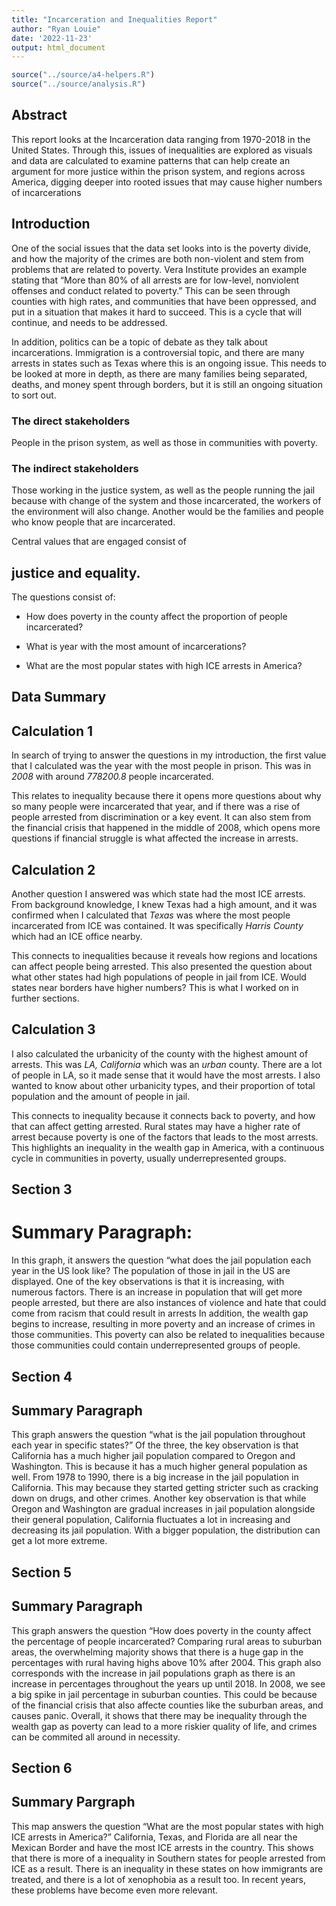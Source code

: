 ```yaml
---
title: "Incarceration and Inequalities Report"
author: "Ryan Louie"
date: '2022-11-23'
output: html_document
---
```


```r
source("../source/a4-helpers.R")
source("../source/analysis.R")
```

## Abstract
This report looks at the Incarceration data ranging from 1970-2018 in the United States. Through this, issues of inequalities are explored as visuals and data are calculated to examine patterns that can help create an argument for more justice within the prison system, and regions across America, digging deeper into rooted issues that may cause higher numbers of incarcerations

## Introduction

One of the social issues that the data set looks into is the poverty divide, and how the majority of the crimes are both non-violent and stem from problems that are related to poverty. Vera Institute provides an example stating that “More than 80% of all arrests are for low-level, nonviolent offenses and conduct related to poverty.” This can be seen through counties with high rates, and communities that have been oppressed, and put in a situation that makes it hard to succeed. This is a cycle that will continue, and needs to be addressed.

In addition, politics can be a topic of debate as they talk about incarcerations. Immigration is a controversial topic, and there are many arrests in states such as Texas where this is an ongoing issue. This needs to be looked at more in depth, as there are many families being separated, deaths, and money spent through borders, but it is still an ongoing situation to sort out.


### The direct stakeholders ###

People in the prison system, as well as those in communities with poverty.

### The indirect stakeholders ###

Those working in the justice system, as well as the people running the jail because with change of the system and those incarcerated, the workers of the environment will also change. Another would be the families and people who know people that are incarcerated.

Central values that are engaged consist of

## justice and equality.

The questions consist of:

- How does poverty in the county affect the proportion of people incarcerated?

- What is year with the most amount of incarcerations?

- What are the most popular states with high ICE arrests in America?


## Data Summary

## Calculation 1
In search of trying to answer the questions in my introduction,
the first value that I calculated was the year with the most people in prison. This was in _2008_ with around _778200.8_ people incarcerated.

This relates to inequality because there it opens more questions about why so many people were incarcerated that year, and if there was a rise of people arrested from discrimination or a key event. It can also stem from the financial crisis that happened in the middle of 2008, which opens more questions if financial struggle is what affected the increase in arrests.

## Calculation 2
Another question I answered was which state had the most ICE arrests. From background knowledge, I knew Texas had a high amount, and it was confirmed when I calculated that _Texas_ was where the most people incarcerated from ICE was contained. It was specifically _Harris County_ which had an ICE office nearby.

This connects to inequalities because it reveals how regions and locations can affect people being arrested. This also presented the question about what other states had high populations of people in jail from ICE. Would states near borders have higher numbers? This is what I worked on in further sections.

## Calculation 3
I also calculated the urbanicity of the county with the highest amount of arrests. This was _LA, California_ which was an _urban_ county. There are a lot of people in LA, so it made sense that it would have the most arrests. I also wanted to know about other urbanicity types, and their proportion of total population and the amount of people in jail.

This connects to inequality because it connects back to poverty, and how that can affect getting arrested. Rural states may have a higher rate of arrest because poverty is one of the factors that leads to the most arrests. This highlights an inequality in the wealth gap in America, with a continuous cycle in communities in poverty, usually underrepresented groups.

## Section 3

# Summary Paragraph:
In this graph, it answers the question "what does the jail population each year in the US look like?
The population of those in jail in the US are displayed.
One of the key observations is that it is increasing, with numerous factors.
There is an increase in population that will get more people arrested, but there
are also instances of violence and hate that could come from racism that could result in arrests
In addition, the wealth gap begins to increase, resulting in more poverty and an
increase of crimes in those communities. This poverty can also be related to 
inequalities because those communities could contain underrepresented groups of people.

## Section 4

## Summary Paragraph
This graph answers the question "what is the jail population throughout each year
in specific states?" Of the three, the key observation is that California has a 
much higher jail population compared to Oregon and Washington. This is because it has
a much higher general population as well. From 1978 to 1990, there is a big increase in the
jail population in California. This may because they started getting stricter such as
cracking down on drugs, and other crimes. Another key observation is that while Oregon 
and Washington are gradual increases in jail population alongside their general population, 
California fluctuates a lot in increasing and decreasing its jail population. 
With a bigger population, the distribution can get a lot more extreme.

## Section 5

## Summary Paragraph
This graph answers the question "How does poverty in the county affect the percentage of
people incarcerated? Comparing rural areas to suburban areas, the overwhelming majority
shows that there is a huge gap in the percentages with rural having highs above 10% after 
2004. This graph also corresponds with the increase in jail populations graph as there is 
an increase in percentages throughout the years up until 2018. In 2008, we see a 
big spike in jail percentage in suburban counties. This could be because of the financial
crisis that also affecte counties like the suburban areas, and causes panic.
Overall, it shows that there may be inequality through the wealth gap as poverty 
can lead to a more riskier quality of life, and crimes can be commited all around in necessity.

## Section 6

## Summary Pargraph 
This map answers the question "What are the most popular states with high ICE arrests in America?"
California, Texas, and Florida are all near the Mexican Border and have the most ICE arrests
in the country. This shows that there is more of a inequality in Southern states for 
people arrested from ICE as a result. There is an inequality in these states on how immigrants 
are treated, and there is a lot of xenophobia as a result too. In recent years, these problems
have become even more relevant.
